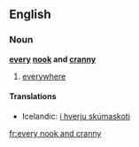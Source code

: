 ==English==

===Noun===
'''[[every]] [[nook]] and [[cranny]]'''

#{{idiomatic}} [[everywhere]]

====Translations====
*Icelandic: [[í hverju skúmaskoti]]

[[fr:every nook and cranny]]